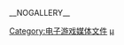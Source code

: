 {{wikipedia category}}

{{DEFAULTSORT:Battlefield}}
[[Category:电子游戏媒体文件|Category:电子游戏媒体文件]]
[[Category:戰地風雲系列|μ]]

__NOGALLERY__